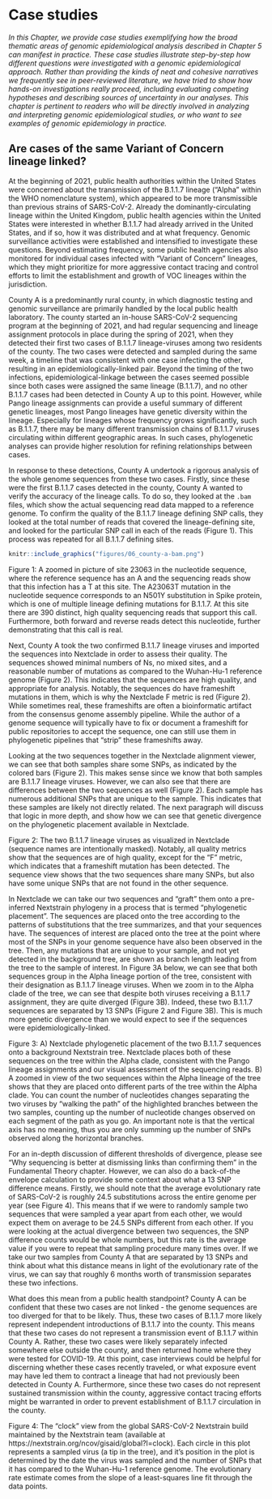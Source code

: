 # Case studies

_In this Chapter, we provide case studies exemplifying how the broad thematic areas of genomic epidemiological analysis described in Chapter 5 can manifest in practice. These case studies illustrate step-by-step how different questions were investigated with a genomic epidemiological approach. Rather than providing the kinds of neat and cohesive narratives we frequently see in peer-reviewed literature, we have tried to show how hands-on investigations really proceed, including evaluating competing hypotheses and describing sources of uncertainty in our analyses. This chapter is pertinent to readers who will be directly involved in analyzing and interpreting genomic epidemiological studies, or who want to see examples of genomic epidemiology in practice._

## Are cases of the same Variant of Concern lineage linked?

At the beginning of 2021, public health authorities within the United States were concerned about the transmission of the B.1.1.7 lineage (“Alpha” within the WHO nomenclature system), which appeared to be more transmissible than previous strains of SARS-CoV-2. Already the dominantly-circulating lineage within the United Kingdom, public health agencies within the United States were interested in whether B.1.1.7 had already arrived in the United States, and if so, how it was distributed and at what frequency. Genomic surveillance activities were established and intensified to investigate these questions. Beyond estimating frequency, some  public health agencies also monitored for individual cases infected with “Variant of Concern” lineages, which they might prioritize for more aggressive contact tracing and control efforts to limit the establishment and growth of VOC lineages within the jurisdiction.

County A is a predominantly rural county, in which diagnostic testing and genomic surveillance are primarily handled by the local public health laboratory. The county started an in-house SARS-CoV-2 sequencing program at the beginning of 2021, and had regular sequencing and lineage assignment protocols in place during the spring of 2021, when they detected their first two cases of B.1.1.7 lineage-viruses among two residents of the county. The two cases were detected and sampled during the same week, a timeline that was consistent with one case infecting the other, resulting in an epidemiologically-linked pair. Beyond the timing of the two infections, epidemiological-linkage between the cases seemed possible since both cases were assigned the same lineage (B.1.1.7), and no other B.1.1.7 cases had been detected in County A up to this point. However, while Pango lineage assignments can provide a useful summary of different genetic lineages, most Pango lineages have genetic diversity within the lineage. Especially for lineages whose frequency grows significantly, such as B.1.1.7, there may be many different transmission chains of B.1.1.7 viruses circulating within different geographic areas. In such cases, phylogenetic analyses can provide higher resolution for refining relationships between cases.

In response to these detections, County A undertook a rigorous analysis of the whole genome sequences from these two cases. Firstly, since these were the first B.1.1.7 cases detected in the county, County A wanted to verify the accuracy of the lineage calls. To do so, they looked at the `.bam` files, which show the actual sequencing read data mapped to a reference genome. To confirm the quality of the B.1.1.7 lineage defining SNP calls, they looked at the total number of reads that covered the lineage-defining site, and looked for the particular SNP call in each of the reads (Figure 1). This process was repeated for all B.1.1.7 defining sites.

```r
knitr::include_graphics("figures/06_county-a-bam.png")
```

Figure 1: A zoomed in picture of site 23063 in the nucleotide sequence, where the reference sequence has an A and the sequencing reads show that this infection has a T at this site. The A23063T mutation in the nucleotide sequence corresponds to an N501Y substitution in Spike protein, which is one of multiple lineage defining mutations for B.1.1.7. At this site there are 390 distinct, high quality sequencing reads that support this call. Furthermore, both forward and reverse reads detect this nucleotide, further demonstrating that this call is real.

Next, County A took the two confirmed B.1.1.7 lineage viruses and imported the sequences into Nextclade in order to assess their quality. The sequences showed minimal numbers of Ns, no mixed sites, and a reasonable number of mutations as compared to the Wuhan-Hu-1 reference genome (Figure 2). This indicates that the sequences are high quality, and appropriate for analysis. Notably, the sequences do have frameshift mutations in them, which is why the Nextclade F metric is red (Figure 2). While sometimes real, these frameshifts are often a bioinformatic artifact from the consensus genome assembly pipeline. While the author of a genome sequence will typically have to fix or document a frameshift for public repositories to accept the sequence, one can still use them in phylogenetic pipelines that “strip” these frameshifts away.

Looking at the two sequences together in the Nextclade alignment viewer, we can see that both samples share some SNPs, as indicated by the colored bars (Figure 2). This makes sense since we know that both samples are B.1.1.7 lineage viruses. However, we can also see that there are differences between the two sequences as well (Figure 2). Each sample has numerous additional SNPs that are unique to the sample. This indicates that these samples are likely not directly related. The next paragraph will discuss that logic in more depth, and show how we can see that genetic divergence on the phylogenetic placement available in Nextclade.

Figure 2: The two B.1.1.7 lineage viruses as visualized in Nextclade (sequence names are intentionally masked). Notably, all quality metrics show that the sequences are of high quality, except for the “F” metric, which indicates that a frameshift mutation has been detected. The sequence view shows that the two sequences share many SNPs, but also have some unique SNPs that are not found in the other sequence.

In Nextclade we can take our two sequences and “graft” them onto a pre-inferred Nextstrain phylogeny in a process that is termed “phylogenetic placement”. The sequences are placed onto the tree according to the patterns of substitutions that the tree summarizes, and that your sequences have. The sequences of interest are placed onto the tree at the point where most of the SNPs in your genome sequence have also been observed in the tree. Then, any mutations that are unique to your sample, and not yet detected in the background tree, are shown as branch length leading from the tree to the sample of interest. In Figure 3A below, we can see that both sequences group in the Alpha lineage portion of the tree, consistent with their designation as B.1.1.7 lineage viruses. When we zoom in to the Alpha clade of the tree, we can see that despite both viruses receiving a B.1.1.7 assignment, they are quite diverged (Figure 3B). Indeed, these two B.1.1.7 sequences are separated by 13 SNPs (Figure 2 and Figure 3B). This is much more genetic divergence than we would expect to see if the sequences were epidemiologically-linked.


Figure 3: A) Nextclade phylogenetic placement of the two B.1.1.7 sequences onto a background Nextstrain tree. Nextclade places both of these sequences on the tree within the Alpha clade, consistent with the Pango lineage assignments and our visual assessment of the sequencing reads. B) A zoomed in view of the two sequences within the Alpha lineage of the tree shows that they are placed onto different parts of the tree within the Alpha clade. You can count the number of nucleotides changes separating the two viruses by “walking the path” of the highlighted branches between the two samples, counting up the number of nucleotide changes observed on each segment of the path as you go. An important note is that the vertical axis has no meaning, thus you are only summing up the number of SNPs observed along the horizontal branches.

For an in-depth discussion of different thresholds of divergence, please see “Why sequencing is better at dismissing links than confirming them” in the Fundamental Theory chapter. However, we can also do a back-of-the envelope calculation to provide some context about what a 13 SNP difference means. Firstly, we should note that the average evolutionary rate of SARS-CoV-2 is roughly 24.5 substitutions across the entire genome per year (see Figure 4). This means that if we were to randomly sample two sequences that were sampled a year apart from each other, we would expect them on average to be 24.5 SNPs different from each other. If you were looking at the actual divergence between two sequences, the SNP difference counts would be whole numbers, but this rate is the average value if you were to repeat that sampling procedure many times over. If we take our two samples from County A that are separated by 13 SNPs and think about what this distance means in light of the evolutionary rate of the virus, we can say that roughly 6 months worth of transmission separates these two infections.

What does this mean from a public health standpoint? County A can be confident that these two cases are not linked - the genome sequences are too diverged for that to be likely. Thus, these two cases of B.1.1.7 more likely represent independent introductions of B.1.1.7 into the county. This means that these two cases do not represent a transmission event of B.1.1.7 within County A. Rather, these two cases were likely separately infected somewhere else outside the county, and then returned home where they were tested for COVID-19. At this point, case interviews could be helpful for discerning whether these cases recently traveled, or what exposure event may have led them to contract a lineage that had not previously been detected in County A. Furthermore, since these two cases do not represent sustained transmission within the county, aggressive contact tracing efforts might be warranted in order to prevent establishment of B.1.1.7 circulation in the county.


Figure 4: The “clock” view from the global SARS-CoV-2 Nextstrain build maintained by the Nextstrain team (available at https://nextstrain.org/ncov/gisaid/global?l=clock). Each circle in this plot represents a sampled virus (a tip in the tree), and it’s position in the plot is determined by the date the virus was sampled and the number of SNPs that it has compared to the Wuhan-Hu-1 reference genome. The evolutionary rate estimate comes from the slope of a least-squares line fit through the data points.
